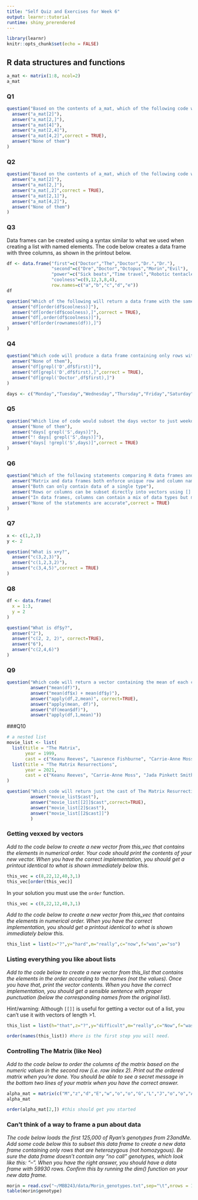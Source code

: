 ```yaml
---
title: "Self Quiz and Exercises for Week 6"
output: learnr::tutorial
runtime: shiny_prerendered
---
```


```r
library(learnr)
knitr::opts_chunk$set(echo = FALSE)
```

## R data structures and functions


```r
a_mat <- matrix(1:8, ncol=2)
a_mat
```


### Q1

```r
question("Based on the contents of a_mat, which of the following code would print out the value 8 if added below the existing lines in the code chunk above?",
  answer("a_mat[2]"),
  answer("a_mat[2,]"),
  answer("a_mat[4]"),
  answer("a_mat[2,4]"),
  answer("a_mat[4,2]",correct = TRUE),
  answer("None of them")
)
```


### Q2

```r
question("Based on the contents of a_mat, which of the following code would return a vector containing these values: (5,6,7,8)?",
  answer("a_mat[2]"),
  answer("a_mat[2,]"),
  answer("a_mat[,2]",correct = TRUE),
  answer("a_mat[2,1]"),
  answer("a_mat[4,2]"),
  answer("None of them")
)
```


### Q3

Data frames can be created using a syntax similar to what we used when creating a list with named elements. The code below creates a data frame with three columns, as shown in the printout below. 

```r
df <- data.frame("first"=c("Doctor","The","Doctor","Dr.","Dr."),
                 "second"=c("Dre","Doctor","Octopus","Morin","Evil"),
                 "power"=c("Sick beats","Time travel","Robotic tentacles","confusion","evil"),
                 "coolness"=c(9,12,3,8,4),
                 row.names=c("a","b","c","d","e"))
df
```

```r
question("Which of the following will return a data frame with the same contents but with the rows arranged from lowest to highest coolness score?",
  answer("df[order(df$coolness)]"),
  answer("df[order(df$coolness),]",correct = TRUE),
  answer("df[,order(df$coolness)]"),
  answer("df[order(rownames(df)),]")
)
```

### Q4

```r
question("Which code will produce a data frame containing only rows with the first name set to either Dr or Doctor?",
  answer("None of them"),
  answer("df[grepl('D',df$first)]"),
  answer("df[grepl('D',df$first),]",correct = TRUE),
  answer("df[grepl('Doctor',df$first),]")
)
```


```r

days <- c("Monday","Tuesday","Wednesday","Thursday","Friday","Saturday","Sunday")


```

### Q5

```r
question("Which line of code would subset the days vector to just weekdays?",
  answer("None of them"),
  answer("days[ grepl('S',days)]"),
  answer("! days[ grepl('S',days)]"),
  answer("days[ !grepl('S',days)]",correct = TRUE)
)
```

### Q6

```r
question("Which of the following statements comparing R data frames and matrixes are accurate?",
  answer("Matrix and data frames both enforce unique row and column names"),
  answer("Both can only contain data of a single type"),
  answer("Rows or columns can be subset directly into vectors using [] sytax and the corresponding row or column index"),
  answer("In data frames, columns can contain a mix of data types but matrixes do not allow this."),
  answer("None of the statements are accurate",correct = TRUE)
)
```


### Q7

```r
x <- c(1,2,3)
y <- 2
```


```r
question("What is x+y?",
  answer("c(3,2,3)"),         
  answer("c(1,2,3,2)"),
  answer("c(3,4,5)",correct = TRUE)
)
```


### Q8

```r
df <- data.frame(
  x = 1:3,
  y = 2
)
```


```r
question("What is df$y?",
  answer("2"),         
  answer("c(2, 2, 2)", correct=TRUE),
  answer("6"),
  answer("c(2,4,6)")
)
```


### Q9

```r
question("Which code will return a vector containing the mean of each column in df?",
         answer("mean(df)"),
         answer("mean(df$x) + mean(df$y)"),
         answer("apply(df,2,mean)", correct=TRUE),
         answer("apply(mean, df)"),
         answer("df(mean$df)"),
         answer("apply(df,1,mean)"))
```

###Q10

```r
# a nested list
movie_list <- list(
  list(title = "The Matrix",
       year = 1999,
       cast = c("Keanu Reeves", "Laurence Fishburne", "Carrie-Anne Moss", "Hugo Weaving", "Joe Pantoliano")),
  list(title = "The Matrix Resurrections",
       year = 2021,
       cast = c("Keanu Reeves", "Carrie-Anne Moss", "Jada Pinkett Smith", "Lambert Wilson"))
)
```

```r
question("Which code will return just the cast of The Matrix Resurrections?",
         answer("movie_list$cast"),
         answer("movie_list[[2]]$cast",correct=TRUE),
         answer("movie_list[2]$cast"),
         answer("movie_list[[2$cast]]")
         )
```


### Getting vexxed by vectors

*Add to the code below to create a new vector from this_vec that contains the elements in numerical order. Your code should print the contents of your new vector. When you have the correct implementation, you should get a printout identical to what is shown immediately below this.*

```r
this_vec = c(8,22,12,40,3,1)
this_vec[order(this_vec)]
```

In your solution you must use the `order` function. 

```r
this_vec = c(8,22,12,40,3,1)

```

*Add to the code below to create a new vector from this_vec that contains the elements in numerical order. When you have the correct implementation, you should get a printout identical to what is shown immediately below this.*


```r
this_list = list(z="?",y="hard",m="really",c="now",f="was",w="so")

```

### Listing everything you like about lists

*Add to the code below to create a new vector from this_list that contains the elements in the order according to the names (not the values). Once you have that, print the vector contents. When you have the correct implementation, you should get a sensible sentence with proper punctuation (below the corresponding names from the original list).*

Hint/warning: Although `[[]]` is useful for getting a vector out of a list, you can't use it with vectors of length >1. 

```r
this_list = list(h="that",z="?",y="difficult",m="really",c="Now",f="was",w="so")
```

```r
order(names(this_list)) #here is the first step you will need. 

```

### Controlling The Matrix (like Neo)

*Add to the code below to order the columns of the matrix based on the numeric values in the second row (i.e. row index 2). Print out the ordered matrix when you're done. You should be able to see a secret message in the bottom two lines of your matrix when you have the correct answer. *

```r

alpha_mat = matrix(c("M","z","d","E","w","o","o","G","L","J","o","o","A","c","G","D"),nrow=4)
alpha_mat
```

```r
order(alpha_mat[2,]) #this should get you started
```

### Can't think of a way to frame a pun about data

*The code below loads the first 125,000 of Ryan's genotypes from 23andMe. Add some code below this to subset this data frame to create a new data frame containing only rows that are heterozygous (not homozygous). Be sure the data frame doesn't contain any "no call" genotypes, which look like this: "--". When you have the right answer, you should have a data frame with 59930 rows. Confirm this by running the dim() function on your new data frame. *

```r

morin = read.csv("~/MBB243/data/Morin_genotypes.txt",sep="\t",nrows = 125000)
table(morin$genotype)

```
